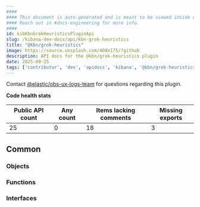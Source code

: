 ```yaml
---
####
#### This document is auto-generated and is meant to be viewed inside our experimental, new docs system.
#### Reach out in #docs-engineering for more info.
####
id: kibKbnGrokHeuristicsPluginApi
slug: /kibana-dev-docs/api/kbn-grok-heuristics
title: "@kbn/grok-heuristics"
image: https://source.unsplash.com/400x175/?github
description: API docs for the @kbn/grok-heuristics plugin
date: 2025-09-25
tags: ['contributor', 'dev', 'apidocs', 'kibana', '@kbn/grok-heuristics']
---
```




Contact [@elastic/obs-ux-logs-team](https://github.com/orgs/elastic/teams/obs-ux-logs-team) for questions regarding this plugin.

**Code health stats**

| Public API count  | Any count | Items lacking comments | Missing exports |
|-------------------|-----------|------------------------|-----------------|
| 25 | 0 | 18 | 3 |

## Common

### Objects
<DocDefinitionList data={kbnGrokHeuristicsObj.common.objects}/>

### Functions
<DocDefinitionList data={kbnGrokHeuristicsObj.common.functions}/>

### Interfaces
<DocDefinitionList data={kbnGrokHeuristicsObj.common.interfaces}/>

